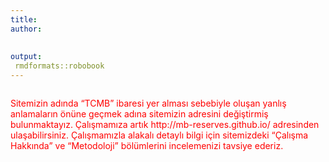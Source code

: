 ---
title: 
author: 
  
    
output:
 rmdformats::robobook
---

```{r setup, include=FALSE}

```

<p style="color:red">Sitemizin adında "TCMB" ibaresi yer alması sebebiyle oluşan yanlış anlamaların önüne geçmek adına sitemizin adresini değiştirmiş bulunmaktayız. Çalışmamıza artık http://mb-reserves.github.io/ adresinden ulaşabilirsiniz. Çalışmamızla alakalı detaylı bilgi için sitemizdeki "Çalışma Hakkında" ve "Metodoloji" bölümlerini incelemenizi tavsiye ederiz.</p>
